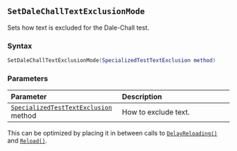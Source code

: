 ::: {.minipage data-latex="{\textwidth}"}
## `SetDaleChallTextExclusionMode`

Sets how text is excluded for the Dale-Chall test.

### Syntax {-}

``` .lua
SetDaleChallTextExclusionMode(SpecializedTestTextExclusion method)
```

### Parameters {-}

**Parameter** | **Description**
| :-- | :-- |
| [`SpecializedTestTextExclusion`](#specializedtesttextexclusion) method | How to exclude text. |

:::: {.tipsection data-latex=""}
This can be optimized by placing it in between calls to [`DelayReloading()`](#batch-delayreloading) and [`Reload()`](#batch-reload).
::::
:::
